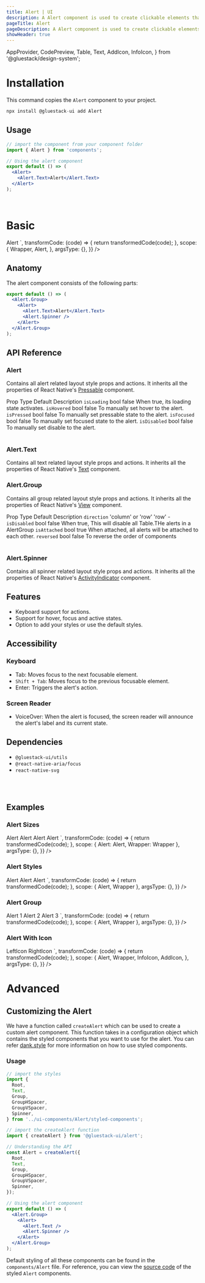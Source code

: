 ```yaml
---
title: Alert | UI
description: A Alert component is used to create clickable elements that perform an action when pressed.
pageTitle: Alert
pageDescription: A Alert component is used to create clickable elements that perform an action when pressed.
showHeader: true
---
```



<Meta title="components/Alert" />

  AppProvider,
  CodePreview,
  Table,
  Text,
  AddIcon,
  InfoIcon,
} from '@gluestack/design-system';


# Installation

This command copies the `Alert` component to your project.

```jsx
npx install @gluestack-ui add Alert
```

## Usage

```jsx
// import the component from your component folder
import { Alert } from 'components';

// Using the alert component
export default () => (
  <Alert>
    <Alert.Text>Alert</Alert.Text>
  </Alert>
);
```

<br />

# Basic

<AppProvider>
  <CodePreview
    showComponentRenderer={true}
    showArgsController={false}
    metaData={{
      code: `
<Alert>
  <Alert.Text>Alert</Alert.Text>
</Alert>
`,
      transformCode: (code) => {
        return transformedCode(code);
      },
      scope: {
        Wrapper,
        Alert,
      },
      argsType: {},
    }}
  />
</AppProvider>
<br />

## Anatomy

The alert component consists of the following parts:

```jsx
export default () => (
  <Alert.Group>
    <Alert>
      <Alert.Text>Alert</Alert.Text>
      <Alert.Spinner />
    </Alert>
  </Alert.Group>
);
```

## API Reference

### Alert

Contains all alert related layout style props and actions.
It inherits all the properties of React Native's [Pressable](https://reactnative.dev/docs/pressable#props) component.

<AppProvider>
  <Table>
    <Table.THead sx={{ _dark: { bg: '$gray800' }, _light: { bg: '$gray100' } }}>
      <Table.TR>
        <Table.TH>
          <Text>Prop</Text>
        </Table.TH>
        <Table.TH>
          <Text>Type</Text>
        </Table.TH>
        <Table.TH>
          <Text>Default</Text>
        </Table.TH>
        <Table.TH>
          <Text>Description</Text>
        </Table.TH>
      </Table.TR>
    </Table.THead>
    <Table.TBody>
      <Table.TR>
        <Table.TD>
          <Text>
            <code>isLoading</code>
          </Text>
        </Table.TD>
        <Table.TD>
          <Text>bool</Text>
        </Table.TD>
        <Table.TD>
          <Text>false</Text>
        </Table.TD>
        <Table.TD>
          <Text>When true, its loading state activates.</Text>
        </Table.TD>
      </Table.TR>
      <Table.TR>
        <Table.TD>
          <Text>
            <code>isHovered</code>
          </Text>
        </Table.TD>
        <Table.TD>
          <Text>bool</Text>
        </Table.TD>
        <Table.TD>
          <Text>false</Text>
        </Table.TD>
        <Table.TD>
          <Text>To manually set hover to the alert.</Text>
        </Table.TD>
      </Table.TR>
      <Table.TR>
        <Table.TD>
          <Text>
            <code>isPressed</code>
          </Text>
        </Table.TD>
        <Table.TD>
          <Text>bool</Text>
        </Table.TD>
        <Table.TD>
          <Text>false</Text>
        </Table.TD>
        <Table.TD>
          <Text>To manually set pressable state to the alert.</Text>
        </Table.TD>
      </Table.TR>
      <Table.TR>
        <Table.TD>
          <Text>
            <code>isFocused</code>
          </Text>
        </Table.TD>
        <Table.TD>
          <Text>bool</Text>
        </Table.TD>
        <Table.TD>
          <Text>false</Text>
        </Table.TD>
        <Table.TD>
          <Text>To manually set focused state to the alert.</Text>
        </Table.TD>
      </Table.TR>
      <Table.TR>
        <Table.TD>
          <Text>
            <code>isDisabled</code>
          </Text>
        </Table.TD>
        <Table.TD>
          <Text>bool</Text>
        </Table.TD>
        <Table.TD>
          <Text>false</Text>
        </Table.TD>
        <Table.TD>
          <Text>To manually set disable to the alert.</Text>
        </Table.TD>
      </Table.TR>
    </Table.TBody>
  </Table>
</AppProvider>

### Alert.Text

Contains all text related layout style props and actions.
It inherits all the properties of React Native's [Text](https://reactnative.dev/docs/text#props) component.

### Alert.Group

Contains all group related layout style props and actions.
It inherits all the properties of React Native's [View](https://reactnative.dev/docs/view#props) component.

<AppProvider>
  <Table>
    <Table.THead sx={{ _dark: { bg: '$gray800' }, _light: { bg: '$gray100' } }}>
      <Table.TR>
        <Table.TH>
          <Text>Prop</Text>
        </Table.TH>
        <Table.TH>
          <Text>Type</Text>
        </Table.TH>
        <Table.TH>
          <Text>Default</Text>
        </Table.TH>
        <Table.TH>
          <Text>Description</Text>
        </Table.TH>
      </Table.TR>
    </Table.THead>
    <Table.TBody>
      <Table.TR>
        <Table.TD>
          <Text>
            <code>direction</code>
          </Text>
        </Table.TD>
        <Table.TD>
          <Text>'column' or 'row'</Text>
        </Table.TD>
        <Table.TD>
          <Text>'row'</Text>
        </Table.TD>
        <Table.TD>
          <Text>-</Text>
        </Table.TD>
      </Table.TR>
      <Table.TR>
        <Table.TD>
          <Text>
            <code>isDisabled</code>
          </Text>
        </Table.TD>
        <Table.TD>
          <Text>bool</Text>
        </Table.TD>
        <Table.TD>
          <Text>false</Text>
        </Table.TD>
        <Table.TD>
          <Text>
            When true, This will disable all Table.THe alerts in a AlertGroup
          </Text>
        </Table.TD>
      </Table.TR>
      <Table.TR>
        <Table.TD>
          <Text>
            <code>isAttached</code>
          </Text>
        </Table.TD>
        <Table.TD>
          <Text>bool</Text>
        </Table.TD>
        <Table.TD>
          <Text>true</Text>
        </Table.TD>
        <Table.TD>
          <Text>When attached, all alerts will be attached to each other.</Text>
        </Table.TD>
      </Table.TR>
      <Table.TR>
        <Table.TD>
          <Text>
            <code>reversed</code>
          </Text>
        </Table.TD>
        <Table.TD>
          <Text>bool</Text>
        </Table.TD>
        <Table.TD>
          <Text>false</Text>
        </Table.TD>
        <Table.TD>
          <Text>To reverse the order of components</Text>
        </Table.TD>
      </Table.TR>
    </Table.TBody>
  </Table>
</AppProvider>

### Alert.Spinner

Contains all spinner related layout style props and actions.
It inherits all the properties of React Native's [ActivityIndicator](https://reactnative.dev/docs/activityindicator#props) component.

## Features

- Keyboard support for actions.
- Support for hover, focus and active states.
- Option to add your styles or use the default styles.

## Accessibility

### Keyboard

- Tab: Moves focus to the next focusable element.
- `Shift + Tab`: Moves focus to the previous focusable element.
- Enter: Triggers the alert's action.

### Screen Reader

- VoiceOver: When the alert is focused, the screen reader will announce the alert's label and its current state.

## Dependencies

- `@gluestack-ui/utils`
- `@react-native-aria/focus`
- `react-native-svg`

<br />
<br />

## Examples

### Alert Sizes

<AppProvider>
  <CodePreview
    showComponentRenderer={true}
    showArgsController={false}
    metaData={{
      code: `
<Alert mt="$4" size='xs'>
  <Alert.Text>Alert</Alert.Text>
</Alert>
<Alert mt="$4" size='sm'>
  <Alert.Text>Alert</Alert.Text>
</Alert>
<Alert mt="$4" size='md'>
  <Alert.Text>Alert</Alert.Text>
</Alert>
<Alert mt="$4" size='lg'>
  <Alert.Text>Alert</Alert.Text>
</Alert>
`,
      transformCode: (code) => {
        return transformedCode(code);
      },
      scope: { Alert: Alert, Wrapper: Wrapper },
      argsType: {},
    }}
  />
</AppProvider>

<br />

### Alert Styles

<AppProvider>
  <CodePreview
    showComponentRenderer={true}
    showArgsController={false}
    metaData={{
      code: `
<Alert mt="$4" variant="solid">
   <Alert.Text>Alert</Alert.Text>
 </Alert>
<Alert mt="$4" variant="outline">
   <Alert.Text>Alert</Alert.Text>
 </Alert>
<Alert mt="$4" variant="link">
   <Alert.Text>Alert</Alert.Text>
 </Alert>
    `,
      transformCode: (code) => {
        return transformedCode(code);
      },
      scope: { Alert, Wrapper },
      argsType: {},
    }}
  />
</AppProvider>

<br />

### Alert Group

<AppProvider>
  <CodePreview
    showComponentRenderer={true}
    showArgsController={false}
    metaData={{
      code: `
<Alert.Group direction="row">
  <Alert>
    <Alert.Text>Alert 1</Alert.Text>
  </Alert>
  <Alert bg="$blue500">
    <Alert.Text>Alert 2</Alert.Text>
  </Alert>
  <Alert>
    <Alert.Text>Alert 3</Alert.Text>
  </Alert>
</Alert.Group>
   `,
      transformCode: (code) => {
        return transformedCode(code);
      },
      scope: { Alert, Wrapper },
      argsType: {},
    }}
  />
</AppProvider>

<br />

### Alert With Icon

<AppProvider>
  <CodePreview
    showComponentRenderer={true}
    showArgsController={false}
    metaData={{
      code: `
 <Alert>
   <InfoIcon mr="$2" color="$white" />
   <Alert.Text>LeftIcon</Alert.Text>
 </Alert>
 <Alert variant="solid" mt="$2">
   <Alert.Text>RightIcon</Alert.Text>
   <AddIcon ml="$2" color="$white" />
 </Alert>
      `,
      transformCode: (code) => {
        return transformedCode(code);
      },
      scope: {
        Alert,
        Wrapper,
        InfoIcon,
        AddIcon,
      },
      argsType: {},
    }}
  />
</AppProvider>

# Advanced

## Customizing the Alert

We have a function called `createAlert` which can be used to create a custom alert component. This function takes in a configuration object which contains the styled components that you want to use for the alert. You can refer [dank.style](https://dank.style/) for more information on how to use styled components.

### Usage

```jsx
// import the styles
import {
  Root,
  Text,
  Group,
  GroupHSpacer,
  GroupVSpacer,
  Spinner,
} from '../ui-components/Alert/styled-components';

// import the createAlert function
import { createAlert } from '@gluestack-ui/alert';

// Understanding the API
const Alert = createAlert({
  Root,
  Text,
  Group,
  GroupHSpacer,
  GroupVSpacer,
  Spinner,
});

// Using the alert component
export default () => (
  <Alert.Group>
    <Alert>
      <Alert.Text />
      <Alert.Spinner />
    </Alert>
  </Alert.Group>
);
```

Default styling of all these components can be found in the `components/Alert` file. For reference, you can view the [source code](https://github.com/gluestack/universa11y/blob/development/example/storybook/src/ui-components/Alert/index.tsx) of the styled `Alert` components.
